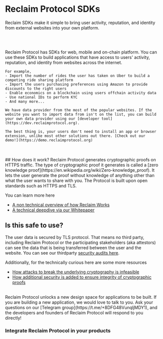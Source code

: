 
# Reclaim Protocol SDKs
<p className='text-blue-300 italic'>Reclaim SDKs make it simple to bring user activity, reputation, and identity from external websites into your own platform.</p>
<br></br>

<p className=''>
    Reclaim Protocol has SDKs for web, mobile and on-chain platform. You can use these SDKs to build applications that have access to users' activity, reputation, and identity from websites across the internet. 

    For example,
    - Import the number of rides the user has taken on Uber to build a competing ride sharing platform 
    - Import the users purchasing preferences using Amazon to provide discounts to the right users 
    - Enable economics on a blockchain using users offchain activity data
    - Use national IDs to perform KYC 
    - And many more...

    We have data provider from the most of the popular websites. If the website you want to import data from isn't on the list, you can build your own data provider using our [developer tool](https://dev.reclaimprotocol.org).

    The best thing is, your users don't need to install an app or browser extension, unlike most other solutions out there. [Check out our demo!](https://demo.reclaimprotocol.org)
</p>
<br></br>
## How does it work?
Reclaim Protocol generates cryptographic proofs on HTTPS traffic. The type of cryptographic proof it generates is called a [zero knowledge proof](https://en.wikipedia.org/wiki/Zero-knowledge_proof). It lets the user generate the proof without knowledge of anything other than what the user wants to share with you. The Protocol is built upon open standards such as HTTPS and TLS.

You can learn more here
- [A non technical overview of how Reclaim Works](https://blog.reclaimprotocol.org/posts/what-is-reclaimprotocol)
- [A technical deepdive via our Whitepaper](https://link.reclaimprotocol.org/whitepaper-draft)

## Is this safe to use?
The user data is secured by TLS protocol. That means no third party, including Reclaim Protocol or the participating stakeholders (aka attestors) can see the data that is being transferred between the user and the website. You can see our thirdparty [security audits here](https://blog.reclaimprotocol.org/posts/chacha-circuit-audit).

Additionally, for the technically curious here are some more resources
- [How attacks to break the underlying cryptography is infeasible](https://blog.reclaimprotocol.org/posts/fake-key-reveal)
- [How additional security is added to ensure integrity of cryptographic proofs](https://blog.reclaimprotocol.org/posts/honey-pot)


<br/>
Reclaim Protocol unlocks a new design space for applications to be built. If you are building a new application, we would love to talk to you. Ask your questions on our [Telegram group](https://t.me/+8DFG48VunqljMDY1), and the developers and founders of Reclaim Protocol will respond to you directly!
 
### Integrate Reclaim Protocol in your products
<div>
<br></br>
<Cards>
    <SdkCard title='NodeJs' subtitle='Integrate on Backend' link='js/backend' iconName='node' tag='Recommended'/>
    <SdkCard title='React' subtitle='Integrate on Web' link='js/frontend' iconName='reactjs' tag='Quick Start'/>
    <SdkCard title='React Native' subtitle='Integrate on Mobile' link='react-native' iconName='react_native' tag="Mobile app"/>
    <SdkCard title='Solidity' subtitle='Integrate on EVM' link='solidity' iconName='solidity' tag="On-chain"/>
    <SdkCard title='Flutter' subtitle='Integrate on Mobile' link='flutter' iconName='flutter' tag="Mobile app"/>
    <SdkCard title='Solana' subtitle='Integrate on Solana' link='solana' iconName='solana' tag="On-chain"/>
    <SdkCard title='Cosmos' subtitle='Integrate on Cosmos' link='cosmos' iconName='cosmos' tag="On-chain"/>
    <SdkCard title='Sui' subtitle='Integrate on Sui' link='sui' iconName='sui' tag="On-chain"/>
    <SdkCard title='Gear' subtitle='Integrate on Gear' link='gear' iconName='gear' tag="On-chain"/>
    <SdkCard title='NEAR' subtitle='Integrate on NEAR' link='near' iconName='near' tag="On-chain"/>
    <SdkCard title='Polkadot' subtitle='Integrate on Polkadot' link='polkadot' iconName='polka' tag="On-chain"/>
    <SdkCard title='Cardano' subtitle='Integrate on Cardano' link='cardano' iconName='cardano' tag="On-chain"/>
    <SdkCard title='Stellar' subtitle='Integrate on Stellar' link='stellar' iconName='stellar' tag="On-chain"/>

</Cards>
</div>